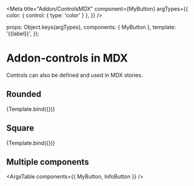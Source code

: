 
<Meta
  title="Addon/ControlsMDX"
  component={MyButton}
  argTypes={{
    color: { control: { type: 'color' } },
  }}
/>

  props: Object.keys(argTypes),
  components: { MyButton },
  template: '<my-button :color="color" :rounded="rounded">{{label}}</my-button>',
});

# Addon-controls in MDX

Controls can also be defined and used in MDX stories.

## Rounded

<Canvas>
  <Story
    name="Rounded"
    args={{
      rounded: true,
      color: '#f00',
      label: 'A Button with rounded edges',
    }}
  >
    {Template.bind({})}
  </Story>
</Canvas>

<Source story="Rounded" />

<ArgsTable story="Rounded" />

## Square

<Canvas>
  <Story
    name="Square"
    args={{
      // rounded: false, test out default value handling
      color: '#00f',
      label: 'A Button with square edges',
    }}
  >
    {Template.bind({})}
  </Story>
</Canvas>

<ArgsTable story="Square" />

## Multiple components

<ArgsTable components={{ MyButton, InfoButton }} />
